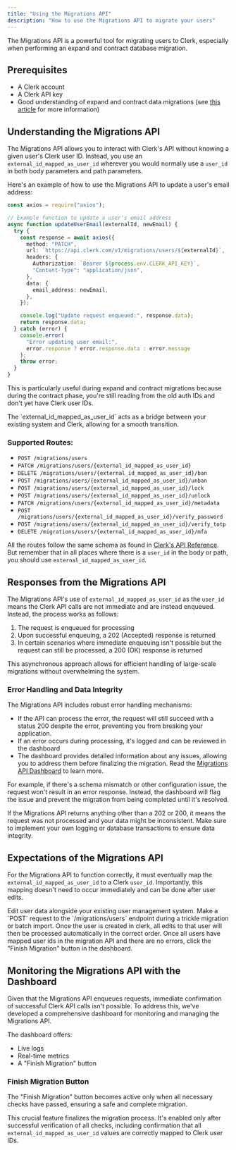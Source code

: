 ```yaml
---
title: "Using the Migrations API"
description: "How to use the Migrations API to migrate your users"
---
```


The Migrations API is a powerful tool for migrating users to Clerk, especially when performing an expand and contract database migration.

## Prerequisites

- A Clerk account
- A Clerk API key
- Good understanding of expand and contract data migrations (see [this article](https://www.prisma.io/dataguide/types/relational/expand-and-contract-pattern) for more information)

## Understanding the Migrations API

The Migrations API allows you to interact with Clerk's API without knowing a given user's Clerk user ID. Instead, you use an `external_id_mapped_as_user_id` wherever you would normally use a `user_id` in both body parameters and path parameters.

Here's an example of how to use the Migrations API to update a user's email address:

```typescript
const axios = require("axios");

// Example function to update a user's email address
async function updateUserEmail(externalId, newEmail) {
  try {
    const response = await axios({
      method: "PATCH",
      url: `https://api.clerk.com/v1/migrations/users/${externalId}`,
      headers: {
        Authorization: `Bearer ${process.env.CLERK_API_KEY}`,
        "Content-Type": "application/json",
      },
      data: {
        email_address: newEmail,
      },
    });

    console.log("Update request enqueued:", response.data);
    return response.data;
  } catch (error) {
    console.error(
      "Error updating user email:",
      error.response ? error.response.data : error.message
    );
    throw error;
  }
}
```

This is particularly useful during expand and contract migrations because during the contract phase, you're still reading from the old auth IDs and don't yet have Clerk user IDs.

<Tip>
  The `external_id_mapped_as_user_id` acts as a bridge between your existing
  system and Clerk, allowing for a smooth transition.
</Tip>

### Supported Routes:

- `POST /migrations/users`
- `PATCH /migrations/users/{external_id_mapped_as_user_id}`
- `DELETE /migrations/users/{external_id_mapped_as_user_id}/ban`
- `POST /migrations/users/{external_id_mapped_as_user_id}/unban`
- `POST /migrations/users/{external_id_mapped_as_user_id}/lock`
- `POST /migrations/users/{external_id_mapped_as_user_id}/unlock`
- `PATCH /migrations/users/{external_id_mapped_as_user_id}/metadata`
- `POST /migrations/users/{external_id_mapped_as_user_id}/verify_password`
- `POST /migrations/users/{external_id_mapped_as_user_id}/verify_totp`
- `DELETE /migrations/users/{external_id_mapped_as_user_id}/mfa`

All the routes follow the same schema as found in [Clerk's API Reference](https://clerk.com/docs/reference/backend-api). But remember that in all places where there is a `user_id` in the body or path, you should use `external_id_mapped_as_user_id`.

## Responses from the Migrations API

The Migrations API's use of `external_id_mapped_as_user_id` as the `user_id` means the Clerk API calls are not immediate and are instead enqueued. Instead, the process works as follows:

1. The request is enqueued for processing
2. Upon successful enqueuing, a 202 (Accepted) response is returned
3. In certain scenarios where immediate enqueuing isn't possible but the request can still be processed, a 200 (OK) response is returned

This asynchronous approach allows for efficient handling of large-scale migrations without overwhelming the system.

### Error Handling and Data Integrity

The Migrations API includes robust error handling mechanisms:

- If the API can process the error, the request will still succeed with a status 200 despite the error, preventing you from breaking your application.
- If an error occurs during processing, it's logged and can be reviewed in the dashboard
- The dashboard provides detailed information about any issues, allowing you to address them before finalizing the migration. Read the [Migrations API Dashboard](/using-the-migrations-api#monitoring-the-migrations-api) to learn more.

For example, if there's a schema mismatch or other configuration issue, the request won't result in an error response. Instead, the dashboard will flag the issue and prevent the migration from being completed until it's resolved.

<Warning>
  If the Migrations API returns anything other than a 202 or 200, it means the
  request was not processed and your data might be inconsistent. Make sure to
  implement your own logging or database transactions to ensure data integrity.
</Warning>

## Expectations of the Migrations API

For the Migrations API to function correctly, it must eventually map the `external_id_mapped_as_user_id` to a Clerk `user_id`. Importantly, this mapping doesn't need to occur immediately and can be done after user edits.

<Steps>
  <Step title="Edit User Data">
    Edit user data alongside your existing user management system.
  </Step>
  <Step title="Create The User ">
    Make a `POST` request to the `/migrations/users` endpoint during a trickle
    migration or batch import.
  </Step>
  <Step title="Linking">
    Once the user is created in clerk, all edits to that user will then be
    processed automatically in the correct order.
  </Step>
  <Step title="Finalize">
    Once all users have mapped user ids in the migration API and there are no
    errors, click the "Finish Migration" button in the dashboard.
  </Step>
</Steps>

## Monitoring the Migrations API with the Dashboard

Given that the Migrations API enqueues requests, immediate confirmation of successful Clerk API calls isn't possible. To address this, we've developed a comprehensive dashboard for monitoring and managing the Migrations API.

The dashboard offers:

- Live logs
- Real-time metrics
- A "Finish Migration" button

### Finish Migration Button

<Info>
  The "Finish Migration" button becomes active only when all necessary checks
  have passed, ensuring a safe and complete migration.
</Info>

This crucial feature finalizes the migration process. It's enabled only after successful verification of all checks, including confirmation that all `external_id_mapped_as_user_id` values are correctly mapped to Clerk user IDs.
